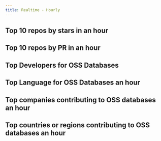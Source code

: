 ```yaml
---
title: Realtime - Hourly
---
```



## Top 10 repos by stars in an hour

<CommonChart repo='programming_language_repos' chart='rt' n={10} category='rt-top10-by-stars' categoryIndex='repo_name' valueIndex='num' formatSql={false} />


## Top 10 repos by PR in an hour

<CommonChart repo='programming_language_repos' chart='rt' n={10} category='rt-top10-by-prs' categoryIndex='repo_name' valueIndex='num' formatSql={false} />


## Top Developers for OSS Databases

<CommonChart repo='programming_language_repos' chart='rt' n={20} category='rt-top20-by-developers' categoryIndex='repo_name' valueIndex='num' formatSql={false} />



## Top Language for OSS Databases an hour

<CommonChart repo='programming_language_repos' chart='rt' n={5} category='rt-top5-languages' categoryIndex='language' valueIndex='num' formatSql={false} />


## Top companies contributing to OSS databases an hour


<CommonChart repo='programming_language_repos' chart='rt' n={20} category='rt-top20-companies' categoryIndex='company' valueIndex='num' formatSql={false} />


## Top countries or regions contributing to OSS databases an hour

<CommonChart repo='programming_language_repos' chart='rt' n={20} category='rt-top20-countries' categoryIndex='country' valueIndex='num' formatSql={false} />
